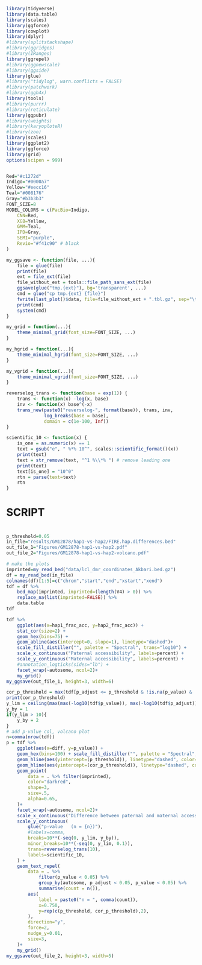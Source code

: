 ```r
library(tidyverse)
library(data.table)
library(scales)
library(ggforce)
library(cowplot)
library(dplyr)
#library(splitstackshape)
#library(ggridges)
#library(IRanges)
library(ggrepel)
#library(ggnewscale)
#library(ggside)
library(glue)
#library("tidylog", warn.conflicts = FALSE)
#library(patchwork)
#library(ggh4x)
library(tools)
#library(purrr)
#library(reticulate)
library(ggpubr)
#library(weights)
#library(karyoploteR)
#library(zoo)
library(scales)
library(ggplot2)
library(ggforce)
library(grid)
options(scipen = 999)


Red="#c1272d"
Indigo="#0000a7"
Yellow="#eecc16"
Teal="#008176"
Gray="#b3b3b3"
FONT_SIZE=8
MODEL_COLORS = c(PacBio=Indigo, 
    CNN=Red,  
    XGB=Yellow,
    GMM=Teal,
    IPD=Gray,
    SEMI="purple",
    Revio="#f41c90" # black
)

my_ggsave <- function(file, ...){
    file = glue(file)
    print(file)
    ext = file_ext(file)
    file_without_ext = tools::file_path_sans_ext(file)
    ggsave(glue("tmp.{ext}"), bg='transparent', ...)
    cmd = glue("cp tmp.{ext} {file}")
    fwrite(last_plot()$data, file=file_without_ext + ".tbl.gz", sep="\t")
    print(cmd)
    system(cmd)
}

my_grid = function(...){
    theme_minimal_grid(font_size=FONT_SIZE, ...)
} 

my_hgrid = function(...){
    theme_minimal_hgrid(font_size=FONT_SIZE, ...)
} 

my_vgrid = function(...){
    theme_minimal_vgrid(font_size=FONT_SIZE, ...)
} 

reverselog_trans <- function(base = exp(1)) {
    trans <- function(x) -log(x, base)
    inv <- function(x) base^(-x)
    trans_new(paste0("reverselog-", format(base)), trans, inv, 
              log_breaks(base = base), 
              domain = c(1e-100, Inf))
}

scientific_10 <- function(x) {
    is_one = as.numeric(x) == 1
    text = gsub("e", " %*% 10^", scales::scientific_format()(x))
    print(text)
    text = str_remove(text, "^1 %\\*% ") # remove leading one 
    print(text)
    text[is_one] = "10^0"
    rtn = parse(text=text)
    rtn
}
```

#
#
# SCRIPT
#
#
```r
p_threshold=0.05
in_file="results/GM12878/hap1-vs-hap2/FIRE.hap.differences.bed"
out_file_1="Figures/GM12878-hap1-vs-hap2.pdf"
out_file_2="Figures/GM12878-hap1-vs-hap2-volcano.pdf"

# make the plots
imprinted=my_read_bed("data/lcl_dmr_coordinates_Akbari.bed.gz")
df = my_read_bed(in_file) 
colnames(df)[1:5]=c("chrom","start","end","xstart","xend")
tdf = df %>%
    bed_map(imprinted, imprinted=(length(V4) > 0)) %>%
    replace_na(list(imprinted=FALSE)) %>%
    data.table
tdf

tdf %>%
    ggplot(aes(x=hap1_frac_acc, y=hap2_frac_acc)) +
    stat_cor(size=2) +
    geom_hex(bins=75) +
    geom_abline(aes(intercept=0, slope=1), linetype="dashed")+
    scale_fill_distiller("", palette = "Spectral", trans="log10") +
    scale_x_continuous("Paternal accessibility", labels=percent) +
    scale_y_continuous("Maternal accessibility", labels=percent) +
    #annotation_logticks(sides="lb") +
    facet_wrap(~autosome, ncol=2)+
    my_grid()
my_ggsave(out_file_1, height=3, width=6)

cor_p_threshold = max(tdf[p_adjust <= p_threshold & !is.na(p_value) & !is.na(p_adjust) ]$p_value)
print(cor_p_threshold)
y_lim = ceiling(max(max(-log10(tdf$p_value)), max(-log10(tdf$p_adjust)))) 
y_by = 1 
if(y_lim > 10){
    y_by = 2
}
# add p-value col, volcano plot
n=comma(nrow(tdf))
p = tdf %>%
    ggplot(aes(x=diff, y=p_value)) +
    geom_hex(bins=100) + scale_fill_distiller("", palette = "Spectral", trans="log10") +
    geom_hline(aes(yintercept=(p_threshold)), linetype="dashed", color="darkblue")+
    geom_hline(aes(yintercept=(cor_p_threshold)), linetype="dashed", color="darkred")+
    geom_point(
        data = . %>% filter(imprinted),
        color="darkred",
        shape=3,
        size=.5,
        alpha=0.65,
    )+
    facet_wrap(~autosome, ncol=2)+
    scale_x_continuous("Difference between paternal and maternal accessibility", labels=percent) +
    scale_y_continuous(
        glue("p-value   (n = {n})"), 
        #labels=comma,
        breaks=10**(-seq(0, y_lim, y_by)),
        minor_breaks=10**(-seq(0, y_lim, 0.1)),
        trans=reverselog_trans(10),
        labels=scientific_10,
    ) + 
    geom_text_repel(
        data = . %>% 
            filter(p_value < 0.05) %>%
            group_by(autosome, p_adjust < 0.05, p_value < 0.05) %>%
            summarise(count = n()),
        aes(
            label = paste0("n = ", comma(count)),
            x=0.750, 
            y=rep(c(p_threshold, cor_p_threshold),2),
        ),
        direction="y",
        force=2,
        nudge_y=0.01,
        size=3,
    )+
    my_grid()
my_ggsave(out_file_2, height=3, width=5)

```
